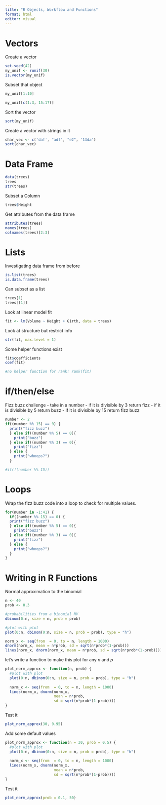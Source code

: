 ```yaml
---
title: "R Objects, Workflow and Functions"
format: html
editor: visual
---
```


# Vectors

Create a vector

```r
set.seed(42)
my_unif <- runif(30)
is.vector(my_unif)
```

Subset that object

```r
my_unif[1:10]

my_unif[c(1:3, 15:17)]
```


Sort the vector 

```r
sort(my_unif)
```


Create a vector with strings in it

```r
char_vec <- c('daf', "adf", "e2", '13da')
sort(char_vec)
```

# Data Frame

```r
data(trees)
trees
str(trees)
```

Subset a Column

```r
trees$Height
```

Get attributes from the data frame

```r
attributes(trees)
names(trees)
colnames(trees)[2:3]
```

# Lists

Investigating data frame from before

```r
is.list(trees)
is.data.frame(trees)
```

Can subset as a list

```r
trees[1]
trees[[1]]
```

Look at linear model fit

```r
fit <- lm(Volume ~ Height + Girth, data = trees)
```

Look at structure but restrict info

```r
str(fit, max.level = 1)
```

Some helper functions exist

```r
fit$coefficients
coef(fit)

#no helper function for rank: rank(fit)
```

# if/then/else

Fizz buzz challenge
- take in a number
- if it is divisible by 3 return fizz
- if it is divisible by 5 return buzz
- if it is divisible by 15 return fizz buzz

```r
number <- 2
if((number %% 15) == 0) {
  print("fizz buzz")
  } else if((number %% 5) == 0){
    print("buzz")
  } else if((number %% 3) == 0){
    print("fizz")
  } else {
    print("whoops?")
  }

#if(!(number %% 15))
```

# Loops

Wrap the fizz buzz code into a loop to check for multiple values. 

```r
for(number in -1:41) {
  if((number %% 15) == 0) {
  print("fizz buzz")
  } else if((number %% 5) == 0){
    print("buzz")
  } else if((number %% 3) == 0){
    print("fizz")
  } else {
    print("whoops?")
  }
}

```

# Writing in R Functions

Normal approximation to the binomial

```r
n <- 40
prob <- 0.3

#probabilities from a binomial RV
dbinom(0:n, size = n, prob = prob)

#plot with plot
plot(0:n, dbinom(0:n, size = n, prob = prob), type = "h")

norm_x <- seq(from  = 0, to = n, length = 1000)
dnorm(norm_x, mean = n*prob, sd = sqrt(n*prob*(1-prob)))
lines(norm_x, dnorm(norm_x, mean = n*prob, sd = sqrt(n*prob*(1-prob))))
```


let's write a function to make this plot for any $n$ and $p$

```r
plot_norm_approx <- function(n, prob) {
  #plot with plot
  plot(0:n, dbinom(0:n, size = n, prob = prob), type = "h")
  
  norm_x <- seq(from  = 0, to = n, length = 1000)
  lines(norm_x, dnorm(norm_x, 
                      mean = n*prob, 
                      sd = sqrt(n*prob*(1-prob))))
}
```

Test it

```r
plot_norm_approx(30, 0.95)
```

Add some default values

```r
plot_norm_approx <- function(n = 30, prob = 0.5) {
  #plot with plot
  plot(0:n, dbinom(0:n, size = n, prob = prob), type = "h")
  
  norm_x <- seq(from  = 0, to = n, length = 1000)
  lines(norm_x, dnorm(norm_x, 
                      mean = n*prob, 
                      sd = sqrt(n*prob*(1-prob))))
}
```

Test it

```r
plot_norm_approx(prob = 0.1, 50)
```